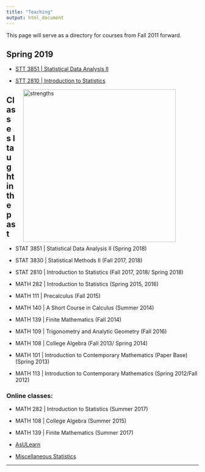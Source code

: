 ```yaml
---
title: "Teaching"
output: html_document
---
```


<i class="glyphicon glyphicon-star"></i> This page will serve as a directory for courses from Fall 2011 forward. <i class="glyphicon glyphicon-thumbs-up"></i>

## Spring 2019 

* [STT 3851 | Statistical Data Analysis II](https://lasanthi-asu.github.io/STT3851ClassRepo/index.html) 


* [STT 2810 | Introduction to Statistics](https://www.pearsonmylabandmastering.com/northamerica/)




<!-- ##  Fall 2018

* [STT 3830  - Statistical Methods II](STT3830Fall2017.html) 
* [STT 2810 - Introduction to Statistics](https://www.pearsonmylabandmastering.com/northamerica/) -->


<figure>
<img src="./images/strengths.png" alt="strengths" align="right" hspace="20" style="width:400px;height:400px;">
</figure>



## Classes I taught in the past
* STAT 3851 | Statistical Data Analysis II (Spring 2018)
* STAT 3830 | Statistical Methods II  (Fall 2017, 2018)
* STAT 2810 | Introduction to Statistics (Fall 2017, 2018/ Spring 2018)
* MATH 282 | Introduction to Statistics  (Spring 2015, 2016)
* MATH 111 | Precalculus   (Fall 2015)
* MATH 140 | A Short Course in Calculus  (Summer 2014)
* MATH 139 | Finite Mathematics  (Fall 2014)
* MATH 109 | Trigonometry and Analytic Geometry (Fall 2016)
* MATH 108 | College Algebra  (Fall 2013/ Spring 2014)

* MATH 101 | Introduction to Contemporary Mathematics (Paper Base)  (Spring 2013)
* MATH 113 | Introduction to Contemporary Mathematics (Spring 2012/Fall 2012)

### Online classes:
* MATH 282 | Introduction to Statistics (Summer 2017)
* MATH 108 | College Algebra  (Summer 2015)
* MATH 139 | Finite Mathematics  (Summer 2017)


* [AsULearn](https://asulearn.appstate.edu/)
* [Miscellaneous Statistics](https://alanarnholt.github.io/GeneralStatistics/)

* * *